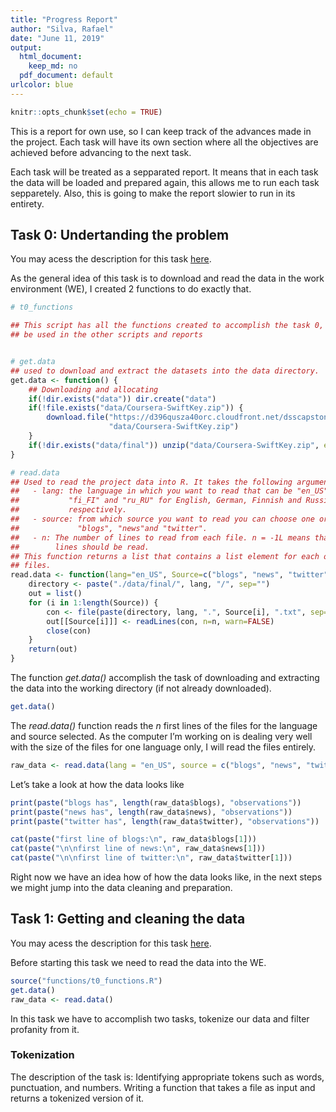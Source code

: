 ```yaml
---
title: "Progress Report"
author: "Silva, Rafael"
date: "June 11, 2019"
output:
  html_document:
    keep_md: no
  pdf_document: default
urlcolor: blue
---
```


```r
knitr::opts_chunk$set(echo = TRUE)
```

This is a report for own use, so I can keep track of the advances made in the project. Each task will have its own section where all the objectives are achieved before advancing to the next task.

Each task will be treated as a sepparated report. It means that in each task the data will be loaded and prepared again, this allows me to run each task sepparetely. Also, this is going to make the report slowier to run in its entirety.

## Task 0: Undertanding the problem

You may acess the description for this task [here](https://www.coursera.org/learn/data-science-project/supplement/Iimbd/task-0-understanding-the-problem).

As the general idea of this task is to download and read the data in the work environment (WE), I created 2 functions to do exactly that.

```r
# t0_functions

## This script has all the functions created to accomplish the task 0, they will
## be used in the other scripts and reports


# get.data
## used to download and extract the datasets into the data directory.
get.data <- function() {
    ## Downloading and allocating
    if(!dir.exists("data")) dir.create("data")
    if(!file.exists("data/Coursera-SwiftKey.zip")) {
        download.file("https://d396qusza40orc.cloudfront.net/dsscapstone/dataset/Coursera-SwiftKey.zip",
                      "data/Coursera-SwiftKey.zip")
    }
    if(!dir.exists("data/final")) unzip("data/Coursera-SwiftKey.zip", exdir = "data")
}

# read.data
## Used to read the project data into R. It takes the following arguments:
##   - lang: the language in which you want to read that can be "en_US", "de_DE", 
##           "fi_FI" and "ru_RU" for English, German, Finnish and Russian 
##           respectively.
##   - source: from which source you want to read you can choose one or more from
##             "blogs", "news"and "twitter".
##   - n: The number of lines to read from each file. n = -1L means that all the 
##        lines should be read.
## This function returns a list that contains a list element for each of the read
## files.
read.data <- function(lang="en_US", Source=c("blogs", "news", "twitter"), n=-1L) {
    directory <- paste("./data/final/", lang, "/", sep="")
    out = list()
    for (i in 1:length(Source)) {
        con <- file(paste(directory, lang, ".", Source[i], ".txt", sep=""))
        out[[Source[i]]] <- readLines(con, n=n, warn=FALSE)
        close(con)
    }
    return(out)
} 
```

The function *get.data()* accomplish the task of downloading and extracting the data into the working directory (if not already downloaded).

```r
get.data()
```

The *read.data()* function reads the *n* first lines of the files for the language and source selected. As the computer I'm working on is dealing very well with the size of the files for one language only, I will read the files entirely.

```r
raw_data <- read.data(lang = "en_US", source = c("blogs", "news", "twitter"), n=-1L)
```

Let's take a look at how the data looks like

```r
print(paste("blogs has", length(raw_data$blogs), "observations"))
print(paste("news has", length(raw_data$news), "observations"))
print(paste("twitter has", length(raw_data$twitter), "observations"))
```

```r
cat(paste("first line of blogs:\n", raw_data$blogs[1]))
cat(paste("\n\nfirst line of news:\n", raw_data$news[1]))
cat(paste("\n\nfirst line of twitter:\n", raw_data$twitter[1]))
```

Right now we have an idea how of how the data looks like, in the next steps we might jump into the data cleaning and preparation.

## Task 1: Getting and cleaning the data

You may acess the description for this task [here](https://www.coursera.org/learn/data-science-project/supplement/IbTUL/task-1-getting-and-cleaning-the-data).

Before starting this task we need to read the data into the WE.

```r
source("functions/t0_functions.R")
get.data()
raw_data <- read.data()
```

In this task we have to accomplish two tasks, tokenize our data and filter profanity from it.

### Tokenization

The description of the task is: Identifying appropriate tokens such as words, punctuation, and numbers. Writing a function that takes a file as input and returns a tokenized version of it.











